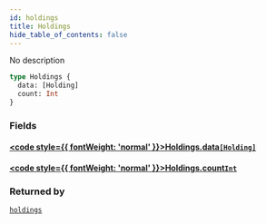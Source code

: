 ```yaml
---
id: holdings
title: Holdings
hide_table_of_contents: false
---
```








No description

```graphql
type Holdings {
  data: [Holding]
  count: Int
}
```


### Fields

#### [<code style={{ fontWeight: 'normal' }}>Holdings.<b>data</b></code>](#)<Bullet />[`[Holding]`](/docs/api/objects/holding) <Badge class="secondary" text="list"/> <Badge class="secondary" text="object"/>
> 
> 

#### [<code style={{ fontWeight: 'normal' }}>Holdings.<b>count</b></code>](#)<Bullet />[`Int`](/docs/api/scalars/int) <Badge class="secondary" text="scalar"/>
> 
> 



### Returned by

[`holdings`](/docs/api/queries/holdings)  <Badge class="secondary" text="query"/>



